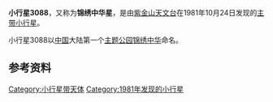 {{Infobox Planet  
| name = 3088 Jinxiuzhonghua
| image = 
| caption = 
| discovery=yes | physical_characteristics = yes | bgcolour=#FFFFC0
| discovery_ref = 
| discoverer = [[紫金山天文台|紫金山天文台]]
| discovery_site = [[南京|南京]]
| discovered =  1981年10月24日
| mp_name = 3088
| alt_names = 1981 UX9
| named_after = [[锦绣中华民俗村|锦绣中华]]
| mp_category=[[小行星带|主带]]
| orbit_ref = <ref>[http://ssd.jpl.nasa.gov/sbdb.cgi?sstr=3088+Jinxiuzhonghua 3088 Jinxiuzhonghua (1981 UX9)]</ref>
| epoch = 2011年8月27日
| semimajor=
| perihelion=2.8526786[[天文单位|AU]]
| aphelion= 3.0167111AU
| eccentricity =0.0543746
| period = 1913.8107869[[日|地球日]] 
| inclination=10.23995[[角度|°]]
| asc_node=171.31467°
| arg_peri=318.33177°
| mean_anomaly=160.24536°
| avg_speed=
 | dimensions=
 | mass=
 | density=
 | surface_grav=
 | escape_velocity=
 | rotation=
 | spectral_type=
 | magnitude=11.8
 | abs_magnitude=
 | albedo= 	
 | single_temperature=
}}
'''小行星3088'''，又称为'''锦绣中华星'''，是由[[紫金山天文台|紫金山天文台]]在1981年10月24日发现的[[小行星带|主带]][[小行星|小行星]]。

小行星3088以[[中国|中国]]大陆第一个[[主题公园|主题公园]][[锦绣中华民俗村|锦绣中华]]命名。

== 参考资料 ==
{{Reflist}}

{{Minor Planet Number|(3087)[[小行星3087|小行星3087]]|(3089)[[小行星3089|小行星3089]]}}

[[Category:小行星带天体|Category:小行星带天体]]
[[Category:1981年发现的小行星|Category:1981年发现的小行星]]